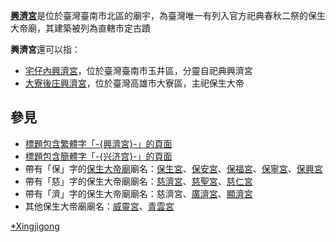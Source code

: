 '''[[興濟宮|興濟宮]]'''是位於臺灣臺南市北區的廟宇，為臺灣唯一有列入官方祀典春秋二祭的保生大帝廟，其建築被列為直轄市定古蹟

'''興濟宮'''還可以指：
* [[宅仔內興濟宮|宅仔內興濟宮]]，位於臺灣臺南市玉井區，分靈自祀典興濟宮
* [[大寮後庄興濟宮|大寮後庄興濟宮]]，位於臺灣高雄市大寮區，主祀保生大帝

== 參見 ==
* [[Special:Search/intitle:"興濟宮"|標題包含繁體字「-{興濟宮}-」的頁面]]
* [[Special:Search/intitle:"兴济宫"|標題包含簡體字「-{兴济宫}-」的頁面]]
* 帶有「保」字的[[保生大帝廟|保生大帝廟]]廟名：[[保生宮|保生宮]]、[[保安宮|保安宮]]、[[保福宮|保福宮]]、[[保寧宮|保寧宮]]、[[保興宮|保興宮]]
* 帶有「慈」字的保生大帝廟廟名：[[慈濟宮|慈濟宮]]、[[慈聖宮|慈聖宮]]、[[慈仁宮|慈仁宮]]
* 帶有「濟」字的保生大帝廟廟名：慈濟宮、[[廣濟宮|廣濟宮]]、[[顯濟宮|顯濟宮]]
* 其他保生大帝廟廟名：[[威靈宮|威靈宮]]、[[青雲宮|青雲宮]]

{{Disambiguation|Cat=三字廟宇消歧義|Xingjigong}}
{{DEFAULTSORT:Xingjigong}}
[[Category:保生大帝廟|*Xingjigong]]